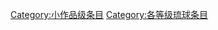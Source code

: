 {{catmore1|[[Wikipedia:琉球专题|Wikipedia:琉球专题]]}}
{{Articles by Quality|topic=琉球|project=琉球|format=toc}}
{{emptycat}}

[[Category:小作品级条目|Category:小作品级条目]]
[[Category:各等级琉球条目|Category:各等级琉球条目]]